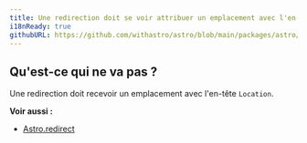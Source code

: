 ```yaml
---
title: Une redirection doit se voir attribuer un emplacement avec l'en-tête Location.
i18nReady: true
githubURL: https://github.com/withastro/astro/blob/main/packages/astro/src/core/errors/errors-data.ts
---
```


## Qu'est-ce qui ne va pas ?
Une redirection doit recevoir un emplacement avec l'en-tête `Location`.

**Voir aussi :**
-  [Astro.redirect](/fr/reference/api-reference/#astroredirect)


